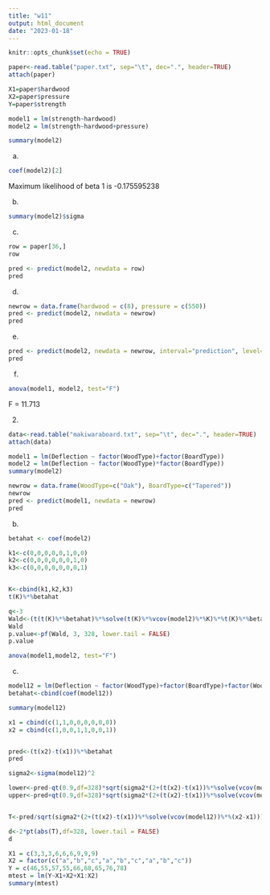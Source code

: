 ---
title: "w11"
output: html_document
date: "2023-01-18"
---

```{r setup, include=FALSE}
knitr::opts_chunk$set(echo = TRUE)
```

```{r}
paper<-read.table("paper.txt", sep="\t", dec=".", header=TRUE)
attach(paper)

X1=paper$hardwood
X2=paper$pressure
Y=paper$strength

model1 = lm(strength~hardwood)
model2 = lm(strength~hardwood+pressure)

summary(model2)
```
a)
```{r}
coef(model2)[2]
```
Maximum likelihood of beta 1 is -0.175595238

b)

```{r}
summary(model2)$sigma
```
c)

```{r}
row = paper[36,]
row
```

```{r}
pred <- predict(model2, newdata = row)
pred
```
d)

```{r}
newrow = data.frame(hardwood = c(8), pressure = c(550))
pred <- predict(model2, newdata = newrow)
pred
```
e)

```{r}
pred <- predict(model2, newdata = newrow, interval="prediction", level=0.8)
pred
```
f)
```{r}
anova(model1, model2, test="F")
```
F = 11.713


2.
```{r}
data<-read.table("makiwaraboard.txt", sep="\t", dec=".", header=TRUE)
attach(data)

model1 = lm(Deflection ~ factor(WoodType)+factor(BoardType))
model2 = lm(Deflection ~ factor(WoodType)*factor(BoardType))
summary(model2)
```

```{r}
newrow = data.frame(WoodType=c("Oak"), BoardType=c("Tapered"))
newrow
pred <- predict(model1, newdata = newrow)
pred
```
b)

```{r}

betahat <- coef(model2)

k1<-c(0,0,0,0,0,1,0,0)
k2<-c(0,0,0,0,0,0,1,0)
k3<-c(0,0,0,0,0,0,0,1)


K<-cbind(k1,k2,k3)
t(K)%*%betahat
```

```{r}
q<-3
Wald<-(t(t(K)%*%betahat)%*%solve(t(K)%*%vcov(model2)%*%K)%*%t(K)%*%betahat)/q
Wald
p.value<-pf(Wald, 3, 328, lower.tail = FALSE)
p.value

```

```{r}
anova(model1,model2, test="F")
```

c)

```{r}
model12 = lm(Deflection ~ factor(WoodType)+factor(BoardType)+factor(WoodType):factor(BoardType))
betahat<-cbind(coef(model12))

summary(model12)
```

```{r}
x1 = cbind(c(1,1,0,0,0,0,0,0))
x2 = cbind(c(1,0,0,1,1,0,0,1))


pred<-(t(x2)-t(x1))%*%betahat
pred
```
```{r}
sigma2<-sigma(model12)^2

lower<-pred-qt(0.9,df=328)*sqrt(sigma2*(2+(t(x2)-t(x1))%*%solve(vcov(model12))%*%(x2-x1)))
upper<-pred+qt(0.9,df=328)*sqrt(sigma2*(2+(t(x2)-t(x1))%*%solve(vcov(model12))%*%(x2-x1)))


T<-pred/sqrt(sigma2*(2+(t(x2)-t(x1))%*%solve(vcov(model12))%*%(x2-x1)))

d<-2*pt(abs(T),df=328, lower.tail = FALSE)
d
```

```{r}
X1 = c(3,3,3,6,6,6,9,9,9)
X2 = factor(c("a","b","c","a","b","c","a","b","c"))
Y = c(46,55,57,55,66,68,65,76,78)
mtest = lm(Y~X1+X2+X1:X2)
summary(mtest)
```
